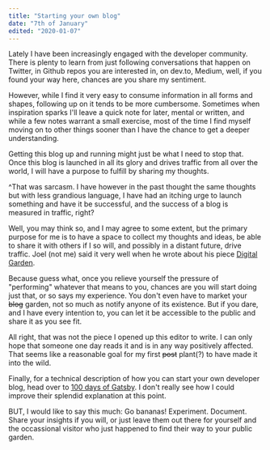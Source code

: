 ```yaml
---
title: "Starting your own blog"
date: "7th of January"
edited: "2020-01-07"
---
```


Lately I have been increasingly engaged with the developer community. There is plenty to learn from just following conversations that happen on Twitter, in Github repos you are interested in, on dev.to, Medium, well, if you found your way here, chances are you share my sentiment.

However, while I find it very easy to consume information in all forms and shapes, following up on it tends to be more cumbersome. Sometimes when inspiration sparks I'll leave a quick note for later, mental or written, and while a few notes warrant a small exercise, most of the time I find myself moving on to other things sooner than I have the chance to get a deeper understanding.

Getting this blog up and running might just be what I need to stop that. Once this blog is launched in all its glory and drives traffic from all over the world, I will have a purpose to fulfill by sharing my thoughts.

^That was sarcasm. I have however in the past thought the same thoughts but with less grandious language, I have had an itching urge to launch something and have it be successful, and the success of a blog is measured in traffic, right?

Well, you may think so, and I may agree to some extent, but the primary purpose for me is to have a space to collect my thoughts and ideas, be able to share it with others if I so will, and possibly in a distant future, drive traffic. Joel (not me) said it very well when he wrote about his piece [Digital Garden](https://joelhooks.com/digital-garden).

Because guess what, once you relieve yourself the pressure of "performing" whatever that means to you, chances are you will start doing just that, or so says my experience. You don't even have to market your ~~blog~~ garden, not so much as notify anyone of its existence. But if you dare, and I have every intention to, you can let it be accessible to the public and share it as you see fit.

All right, that was not the piece I opened up this editor to write. I can only hope that someone one day reads it and is in any way positively affected. That seems like a reasonable goal for my first ~~post~~ plant(?) to have made it into the wild.

Finally, for a technical description of how you can start your own developer blog, head over to [100 days of Gatsby](https://www.gatsbyjs.org/blog/100days/start-blog/). I don't really see how I could improve their splendid explanation at this point.

BUT, I would like to say this much: Go bananas! Experiment. Document. Share your insights if you will, or just leave them out there for yourself and the occassional visitor who just happened to find their way to your public garden.
